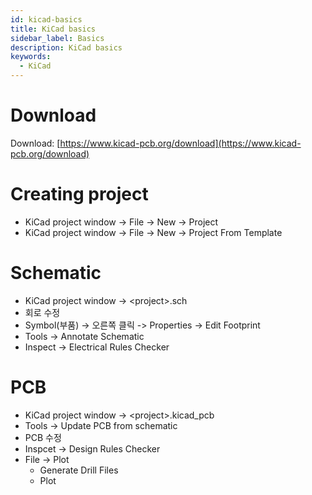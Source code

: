 ```yaml
---
id: kicad-basics
title: KiCad basics
sidebar_label: Basics
description: KiCad basics
keywords:
  - KiCad
---
```


# Download

Download: [https://www.kicad-pcb.org/download](https://www.kicad-pcb.org/download)

# Creating project

- KiCad project window -\> File -\> New -\> Project
- KiCad project window -\> File -\> New -\> Project From Template

# Schematic

- KiCad project window -\> <project\>.sch
- 회로 수정
- Symbol(부품) -\> 오른쪽 클릭 -\> Properties -\> Edit Footprint
- Tools -\> Annotate Schematic
- Inspect -\> Electrical Rules Checker

# PCB

- KiCad project window -\> <project\>.kicad_pcb
- Tools -\> Update PCB from schematic
- PCB 수정
- Inspcet -\> Design Rules Checker
- File -\> Plot
  - Generate Drill Files
  - Plot
